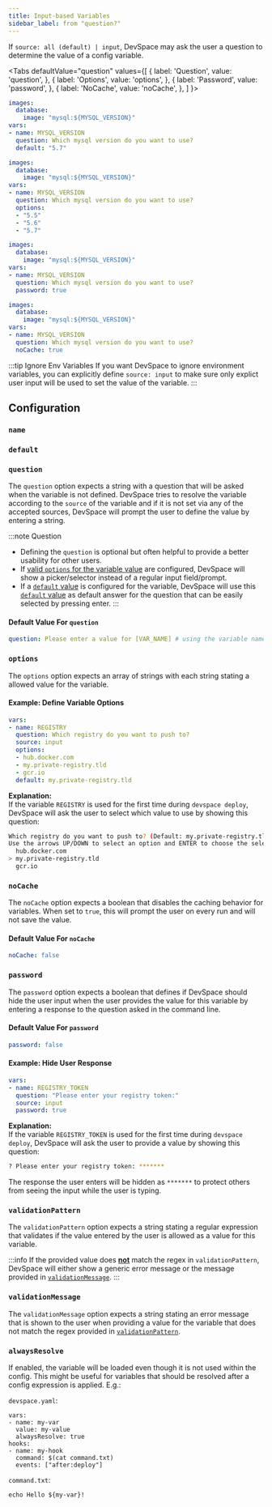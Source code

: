 ```yaml
---
title: Input-based Variables
sidebar_label: from "question?"
---
```



If `source: all (default) | input`, DevSpace may ask the user a question to determine the value of a config variable.

<Tabs
  defaultValue="question"
  values={[
    { label: 'Question', value: 'question', },
    { label: 'Options', value: 'options', },
    { label: 'Password', value: 'password', },
    { label: 'NoCache', value: 'noCache', },
  ]
}>
<TabItem value="question">

```yaml {3,5-7}
images:
  database:
    image: "mysql:${MYSQL_VERSION}"
vars:
- name: MYSQL_VERSION
  question: Which mysql version do you want to use?
  default: "5.7"
```

</TabItem>
<TabItem value="options">

```yaml {3,5-10}
images:
  database:
    image: "mysql:${MYSQL_VERSION}"
vars:
- name: MYSQL_VERSION
  question: Which mysql version do you want to use?
  options:
  - "5.5"
  - "5.6"
  - "5.7"
```

</TabItem>
<TabItem value="password">

```yaml {3,5-7}
images:
  database:
    image: "mysql:${MYSQL_VERSION}"
vars:
- name: MYSQL_VERSION
  question: Which mysql version do you want to use?
  password: true
```

</TabItem>
<TabItem value="noCache">

```yaml {3,5-7}
images:
  database:
    image: "mysql:${MYSQL_VERSION}"
vars:
- name: MYSQL_VERSION
  question: Which mysql version do you want to use?
  noCache: true
```

</TabItem>
</Tabs>

:::tip Ignore Env Variables
If you want DevSpace to ignore environment variables, you can explicitly define `source: input` to make sure only explict user input will be used to set the value of the variable.
:::

<FragmentVarsForceString/>


## Configuration

### `name`

<FragmentVarsName/>


### `default`

<FragmentVarsDefault/>


### `question`
The `question` option expects a string with a question that will be asked when the variable is not defined. DevSpace tries to resolve the variable according to the `source` of the variable and if it is not set via any of the accepted sources, DevSpace will prompt the user to define the value by entering a string.

:::note Question
- Defining the `question` is optional but often helpful to provide a better usability for other users.
- If [valid `options` for the variable value](#options) are configured, DevSpace will show a picker/selector instead of a regular input field/prompt.
- If a [`default` value](#default) is configured for the variable, DevSpace will use this [`default` value](#default) as default answer for the question that can be easily selected by pressing enter.
:::

#### Default Value For `question`
```yaml
question: Please enter a value for [VAR_NAME] # using the variable name
```


### `options`
The `options` option expects an array of strings with each string stating a allowed value for the variable.

#### Example: Define Variable Options
```yaml
vars:
- name: REGISTRY
  question: Which registry do you want to push to?
  source: input
  options:
  - hub.docker.com
  - my.private-registry.tld
  - gcr.io
  default: my.private-registry.tld
```
**Explanation:**  
If the variable `REGISTRY` is used for the first time during `devspace deploy`, DevSpace will ask the user to select which value to use by showing this question:
```bash
Which registry do you want to push to? (Default: my.private-registry.tld)
Use the arrows UP/DOWN to select an option and ENTER to choose the selected option.
  hub.docker.com
> my.private-registry.tld
  gcr.io
```

### `noCache`
The `noCache` option expects a boolean that disables the caching behavior for variables. When set to `true`, this will prompt the user on every run and will not save the value.

#### Default Value For `noCache`
```yaml
noCache: false
```

### `password`
The `password` option expects a boolean that defines if DevSpace should hide the user input when the user provides the value for this variable by entering a response to the question asked in the command line.

#### Default Value For `password`
```yaml
password: false
```

#### Example: Hide User Response
```yaml
vars:
- name: REGISTRY_TOKEN
  question: "Please enter your registry token:"
  source: input
  password: true
```
**Explanation:**  
If the variable `REGISTRY_TOKEN` is used for the first time during `devspace deploy`, DevSpace will ask the user to provide a value by showing this question:
```bash
? Please enter your registry token: *******
```
The response the user enters will be hidden as `*******` to protect others from seeing the input while the user is typing.


### `validationPattern`
The `validationPattern` option expects a string stating a regular expression that validates if the value entered by the user is allowed as a value for this variable.

:::info
If the provided value does **<u>not</u>** match the regex in `validationPattern`, DevSpace will either show a generic error message or the message provided in [`validationMessage`](#validationmessage).
:::

### `validationMessage`
The `validationMessage` option expects a string stating an error message that is shown to the user when providing a value for the variable that does not match the regex provided in [`validationPattern`](#validationpattern).

### `alwaysResolve`

If enabled, the variable will be loaded even though it is not used within the config. This might be useful for variables that should be resolved after a config expression is applied. E.g.:

`devspace.yaml`:
```
vars:
- name: my-var
  value: my-value
  alwaysResolve: true
hooks:
- name: my-hook
  command: $(cat command.txt)
  events: ["after:deploy"]
```

`command.txt`:
```
echo Hello ${my-var}!
```

